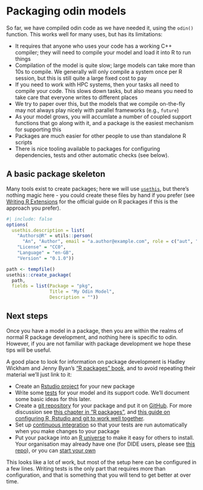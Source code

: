 # Packaging odin models

So far, we have compiled odin code as we have needed it, using the `odin()` function.  This works well for many uses, but has its limitations:

* It requires that anyone who uses your code has a working C++ compiler; they will need to compile your model and load it into R to run things
* Compilation of the model is quite slow; large models can take more than 10s to compile.  We generally will only compile a system once per R session, but this is still quite a large fixed cost to pay
* If you need to work with HPC systems, then your tasks all need to compile your code.  This slows down tasks, but also means you need to take care that everyone writes to different places
* We try to paper over this, but the models that we compile on-the-fly may not always play nicely with parallel frameworks (e.g., `future`)
* As your model grows, you will accumlate a number of coupled support functions that go along with it, and a package is the easiest mechanism for supporting this
* Packages are much easier for other people to use than standalone R scripts
* There is nice tooling available to packages for configuring dependencies, tests and other automatic checks (see below).

## A basic package skeleton

Many tools exist to create packages; here we will use [`usethis`](https://usethis.r-lib.org/), but there's nothing magic here - you could create these files by hand if you prefer (see [Writing R Extensions](https://cran.r-project.org/doc/manuals/r-release/R-exts.html) for the official guide on R packages if this is the approach you prefer).

```r
#| include: false
options(
  usethis.description = list(
    "Authors@R" = utils::person(
      "An", "Author", email = "a.author@example.com", role = c("aut", "cre")),
    "License" = "CC0",
    "Language" = "en-GB",
    "Version" = "0.1.0"))

```


```r
path <- tempfile()
usethis::create_package(
  path,
  fields = list(Package = "pkg",
                Title = "My Odin Model",
                Description = ""))

```

## Next steps

Once you have a model in a package, then you are within the realms of normal R package development, and nothing here is specific to odin.  However, if you are not familiar with package development we hope these tips will be useful.

A good place to look for information on package development is Hadley Wickham and Jenny Byan's ["R packages" book](https://r-pkgs.org/), and to avoid repeating their material we'll just link to it:

* Create an [Rstudio project](https://r-pkgs.org/workflow101.html#sec-workflow101-rstudio-projects) for your new package
* Write some [tests](https://r-pkgs.org/testing-basics.html) for your model and its support code.  We'll document some basic ideas for this later.
* Create a [git repository](https://git-scm.com/) for your package and put it on [GitHub](https://github.com/).  For more discussion see [this chapter in "R packages"](https://r-pkgs.org/software-development-practices.html#sec-sw-dev-practices-git-github), and [this guide on configuring R, Rstudio and git to work well together](https://happygitwithr.com/).
* Set up [continuous integration](https://r-pkgs.org/software-development-practices.html#sec-sw-dev-practices-ci) so that your tests are run automatically when you make changes to your package
* Put your package into an [R universe](https://ropensci.org/r-universe/) to make it easy for others to install.  Your organisation may already have one (for DIDE users, please see [this repo](https://github.com/mrc-ide/mrc-ide.r-universe.dev)), or you can [start your own](https://docs.r-universe.dev/publish/set-up.html)

This looks like a lot of work, but most of the setup here can be configured in a few lines.  Writing tests is the only part that requires more than configuration, and that is something that you will tend to get better at over time.
